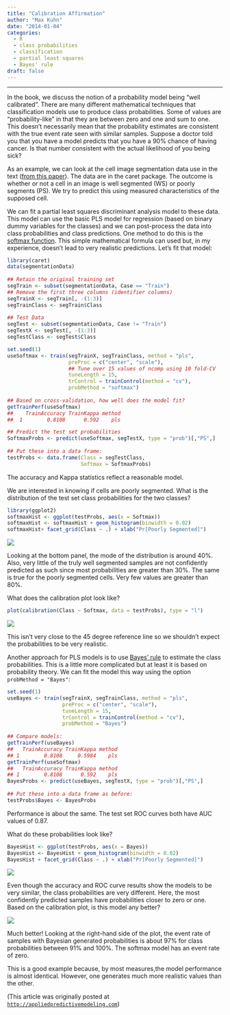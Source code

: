 ```yaml
---
title: "Calibration Affirmation"
author: "Max Kuhn"
date: "2014-01-04"
categories:
  - R
  - class probabilities
  - classification
  - partial least squares
  - Bayes' rule
draft: false
--- 
```


<hr>

In the book, we discuss the notion of a probability model being "well calibrated". There are many different mathematical techniques that classification models use to produce class probabilities. Some of values are "probability-like" in that they are between zero and one and sum to one. This doesn't necessarily mean that the probability estimates are consistent with the true event rate seen with similar samples. Suppose a doctor told you that you have a model predicts that you have a 90% chance of having cancer. Is that number consistent with the actual likelihood of you being sick?

As an example, we can look at the cell image segmentation data use in the text ([from this paper](http://www.biomedcentral.com/1471-2105/8/340)). The data are in the caret package. The outcome is whether or not a cell in an image is well segmented (WS) or poorly segments (PS). We try to predict this using measured characteristics of the supposed cell. 


We can fit a partial least squares discriminant analysis model to these data.  This model can use the basic PLS model for regression (based on binary dummy variables for the classes) and we can post-process the data into class probabilities and class predictions. One method to do this is the [softmax function](http://en.wikipedia.org/wiki/Softmax_activation_function). This simple mathematical formula can used but, in my experience, doesn't lead to very realistic predictions. Let's fit that model:


```r
library(caret)
data(segmentationData)
 
## Retain the original training set
segTrain <- subset(segmentationData, Case == "Train")
## Remove the first three columns (identifier columns)
segTrainX <- segTrain[, -(1:3)]
segTrainClass <- segTrain$Class
 
## Test Data
segTest <- subset(segmentationData, Case != "Train")
segTestX <- segTest[, -(1:3)]
segTestClass <- segTest$Class

set.seed(1)
useSoftmax <- train(segTrainX, segTrainClass, method = "pls",
                    preProc = c("center", "scale"),
                    ## Tune over 15 values of ncomp using 10 fold-CV
                    tuneLength = 15,
                    trControl = trainControl(method = "cv"),
                    probMethod = "softmax")
 
## Based on cross-validation, how well does the model fit?
getTrainPerf(useSoftmax)
##    TrainAccuracy TrainKappa method
##  1        0.8108      0.592    pls

## Predict the test set probabilities
SoftmaxProbs <- predict(useSoftmax, segTestX, type = "prob")[,"PS",]
 
## Put these into a data frame:
testProbs <- data.frame(Class = segTestClass,
                        Softmax = SoftmaxProbs)
```

The accuracy and Kappa statistics reflect a reasonable model.

We are interested in knowing if cells are poorly segmented. What is the distribution of the test set class probabilities for the two classes?

```r
library(ggplot2)
softmaxHist <- ggplot(testProbs, aes(x = Softmax))
softmaxHist <- softmaxHist + geom_histogram(binwidth = 0.02)
softmaxHist+ facet_grid(Class ~ .) + xlab("Pr[Poorly Segmented]")
```

![](soft_hist.png){fig-align="center"}

Looking at the bottom panel, the mode of the distribution is around 40%. Also, very little of the truly well segmented samples are not confidently predicted as such since most probabilities are greater than 30%. The same is true for the poorly segmented cells. Very few values are greater than 80%.

What does the calibration plot look like?

```r
plot(calibration(Class ~ Softmax, data = testProbs), type = "l")
```
![](soft_cal.png){fig-align="center"}

This isn't very close to the 45 degree reference line so we shouldn't expect the probabilities to be very realistic. 

Another approach for PLS models is to use [Bayes' rule](http://en.wikipedia.org/wiki/Bayes'_rule) to estimate the class probabilities. This is a little more complicated but at least it is based on probability theory. We can fit the model this way using the option `probMethod = "Bayes"`:

```r
set.seed(1)
useBayes <- train(segTrainX, segTrainClass, method = "pls",
                  preProc = c("center", "scale"),
                  tuneLength = 15,
                  trControl = trainControl(method = "cv"),
                  probMethod = "Bayes")
 
## Compare models:
getTrainPerf(useBayes)
##   TrainAccuracy TrainKappa method
## 1        0.8108     0.5984    pls
getTrainPerf(useSoftmax)
##   TrainAccuracy TrainKappa method
## 1        0.8108      0.592    pls
BayesProbs <- predict(useBayes, segTestX, type = "prob")[,"PS",]
 
## Put these into a data frame as before:
testProbs$Bayes <- BayesProbs
```

Performance is about the same. The test set ROC curves both have AUC values of 0.87. 

What do these probabilities look like?

```r
BayesHist <- ggplot(testProbs, aes(x = Bayes))
BayesHist <- BayesHist + geom_histogram(binwidth = 0.02)
BayesHist + facet_grid(Class ~ .) + xlab("Pr[Poorly Segmented]")
```

![](bayes_hist.png){fig-align="center"}

Even though the accuracy and ROC curve results show the models to be very similar, the class probabilities are very different. Here, the most confidently predicted samples have probabilities closer to zero or one. Based on the calibration plot, is this model any better?

![](soft_cal.png){fig-align="center"}

Much better! Looking at the right-hand side of the plot, the event rate of samples with Bayesian generated probabilities is about 97% for class probabilities between 91% and 100%. The softmax model has an event rate of zero. 

This is a good example because, by most measures,the model performance is almost identical. However, one generates much more realistic values than the other.

(This article was originally posted at [`http://appliedpredictivemodeling.com`](https://appliedpredictivemodeling.com/blog/2014/1/4/1vhzbkjxf1bt757xymsiucqmunj3m4))
